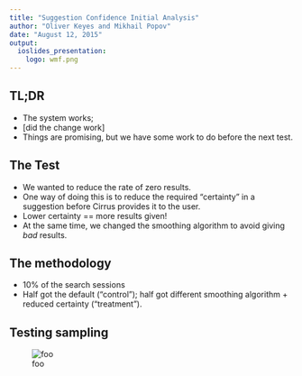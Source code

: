 ```yaml
---
title: "Suggestion Confidence Initial Analysis"
author: "Oliver Keyes and Mikhail Popov"
date: "August 12, 2015"
output:
  ioslides_presentation:
    logo: wmf.png
---
```


## TL;DR

* The system works;
* [did the change work]
* Things are promising, but we have some work to do before the next test.

## The Test

* We wanted to reduce the rate of zero results.
* One way of doing this is to reduce the required "certainty" in a suggestion before Cirrus provides it to the user.
* Lower certainty == more results given!
* At the same time, we changed the smoothing algorithm to avoid giving *bad* results.

## The methodology

* 10% of the search sessions
* Half got the default ("control"); half got different smoothing algorithm + reduced certainty ("treatment").

## Testing sampling

![foo](../source_variation.png)

